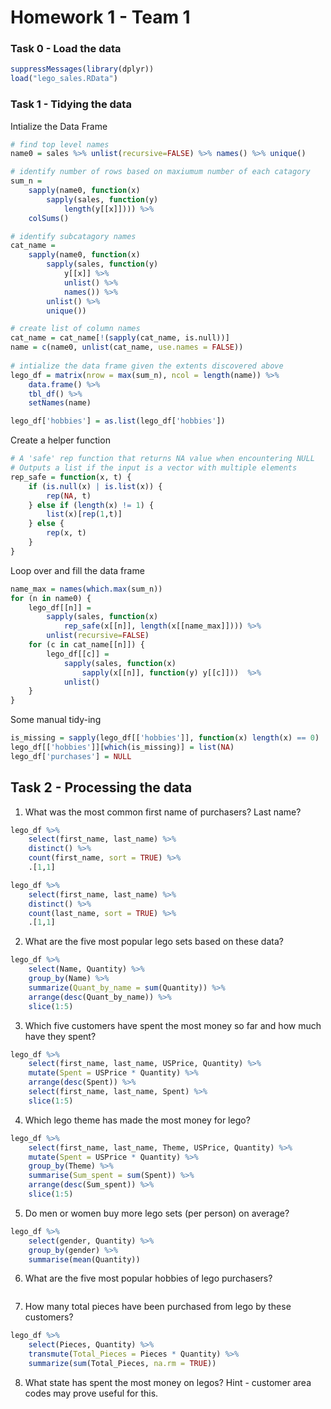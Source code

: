 Homework 1 - Team 1
========================================================

### Task 0 - Load the data

```r
suppressMessages(library(dplyr))
load("lego_sales.RData")
```

### Task 1 - Tidying the data

Intialize the Data Frame
```r
# find top level names
name0 = sales %>% unlist(recursive=FALSE) %>% names() %>% unique()

# identify number of rows based on maxiumum number of each catagory
sum_n = 
    sapply(name0, function(x) 
        sapply(sales, function(y) 
            length(y[[x]]))) %>% 
    colSums()

# identify subcatagory names
cat_name = 
    sapply(name0, function(x)
        sapply(sales, function(y)
            y[[x]] %>% 
            unlist() %>%
            names()) %>%
        unlist() %>% 
        unique()) 

# create list of column names
cat_name = cat_name[!(sapply(cat_name, is.null))]
name = c(name0, unlist(cat_name, use.names = FALSE))
    
# intialize the data frame given the extents discovered above
lego_df = matrix(nrow = max(sum_n), ncol = length(name)) %>%
    data.frame() %>% 
    tbl_df() %>%
    setNames(name)

lego_df['hobbies'] = as.list(lego_df['hobbies'])
```

Create a helper function
```r
# A 'safe' rep function that returns NA value when encountering NULL
# Outputs a list if the input is a vector with multiple elements
rep_safe = function(x, t) {
    if (is.null(x) | is.list(x)) {
        rep(NA, t) 
    } else if (length(x) != 1) {
        list(x)[rep(1,t)]
    } else {
        rep(x, t)
    }
}
```

Loop over and fill the data frame
```r
name_max = names(which.max(sum_n))
for (n in name0) {
    lego_df[[n]] = 
        sapply(sales, function(x) 
            rep_safe(x[[n]], length(x[[name_max]]))) %>%
        unlist(recursive=FALSE)
    for (c in cat_name[[n]]) {
        lego_df[[c]] =
            sapply(sales, function(x) 
                sapply(x[[n]], function(y) y[[c]]))  %>%
            unlist()
    }
}
```

Some manual tidy-ing
```r
is_missing = sapply(lego_df[['hobbies']], function(x) length(x) == 0)
lego_df[['hobbies']][which(is_missing)] = list(NA)
lego_df['purchases'] = NULL
```

## Task 2 - Processing the data

1. What was the most common first name of purchasers? Last name?

```r
lego_df %>%
    select(first_name, last_name) %>%
    distinct() %>%
    count(first_name, sort = TRUE) %>%
    .[1,1]

lego_df %>%
    select(first_name, last_name) %>%
    distinct() %>%
    count(last_name, sort = TRUE) %>%
    .[1,1]
```

2. What are the five most popular lego sets based on these data?

```r
lego_df %>%
    select(Name, Quantity) %>%
    group_by(Name) %>%
    summarize(Quant_by_name = sum(Quantity)) %>%
    arrange(desc(Quant_by_name)) %>%
    slice(1:5)
```

3. Which five customers have spent the most money so far and how much have they spent?

```r
lego_df %>% 
    select(first_name, last_name, USPrice, Quantity) %>%
    mutate(Spent = USPrice * Quantity) %>%
    arrange(desc(Spent)) %>%
    select(first_name, last_name, Spent) %>%
    slice(1:5)
```

4. Which lego theme has made the most money for lego?

```r
lego_df %>% 
    select(first_name, last_name, Theme, USPrice, Quantity) %>%
    mutate(Spent = USPrice * Quantity) %>%
    group_by(Theme) %>%
    summarise(Sum_spent = sum(Spent)) %>%
    arrange(desc(Sum_spent)) %>%
    slice(1:5)
```

5. Do men or women buy more lego sets (per person) on average?

```r
lego_df %>%
    select(gender, Quantity) %>%
    group_by(gender) %>%
    summarise(mean(Quantity))
```

6. What are the five most popular hobbies of lego purchasers?

```r
```

7. How many total pieces have been purchased from lego by these customers?

```r
lego_df %>%
    select(Pieces, Quantity) %>%
    transmute(Total_Pieces = Pieces * Quantity) %>%
    summarize(sum(Total_Pieces, na.rm = TRUE))
```

8. What state has spent the most money on legos? Hint - customer area codes may prove useful for this.

```r
```
